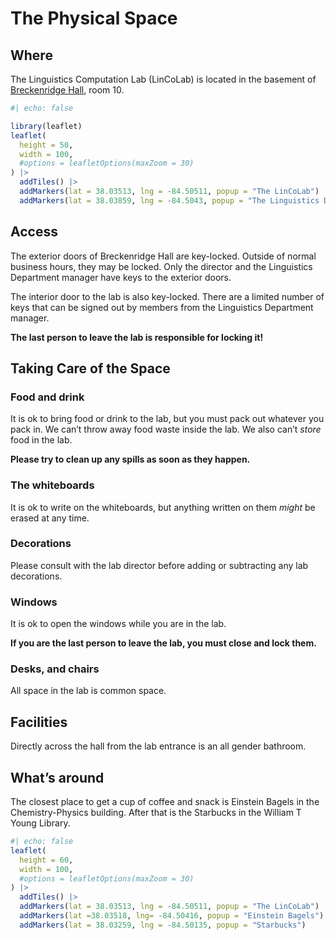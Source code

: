 # The Physical Space

## Where

The Linguistics Computation Lab (LinCoLab) is located in the basement of [Breckenridge Hall](https://efacts.uky.edu/Details?id=breckinridge_hall), room 10.

```r
#| echo: false

library(leaflet)
leaflet(
  height = 50,
  width = 100,
  #options = leafletOptions(maxZoom = 30)
) |> 
  addTiles() |> 
  addMarkers(lat = 38.03513, lng = -84.50511, popup = "The LinCoLab") |> 
  addMarkers(lat = 38.03859, lng = -84.5043, popup = "The Linguistics Department")
```

## Access

The exterior doors of Breckenridge Hall are key-locked. Outside of normal business hours, they may be locked. Only the director and the Linguistics Department manager have keys to the exterior doors.

The interior door to the lab is also key-locked. There are a limited number of keys that can be signed out by members from the Linguistics Department manager.

**The last person to leave the lab is responsible for locking it!**

## Taking Care of the Space

### Food and drink

It is ok to bring food or drink to the lab, but you must pack out whatever you pack in. We can't throw away food waste inside the lab. We also can't *store* food in the lab.

**Please try to clean up any spills as soon as they happen.**

### The whiteboards

It is ok to write on the whiteboards, but anything written on them *might* be erased at any time.

### Decorations

Please consult with the lab director before adding or subtracting any lab decorations.

### Windows

It is ok to open the windows while you are in the lab.

**If you are the last person to leave the lab, you must close and lock them.**

### Desks, and chairs

All space in the lab is common space.

## Facilities

Directly across the hall from the lab entrance is an all gender bathroom.

## What's around

The closest place to get a cup of coffee and snack is Einstein Bagels in the Chemistry-Physics building. After that is the Starbucks in the William T Young Library.

```r
#| echo: false
leaflet(
  height = 60,
  width = 100,
  #options = leafletOptions(maxZoom = 30)
) |> 
  addTiles() |> 
  addMarkers(lat = 38.03513, lng = -84.50511, popup = "The LinCoLab") |> 
  addMarkers(lat =38.03518, lng= -84.50416, popup = "Einstein Bagels") |> 
  addMarkers(lat = 38.03259, lng = -84.50135, popup = "Starbucks")
```
